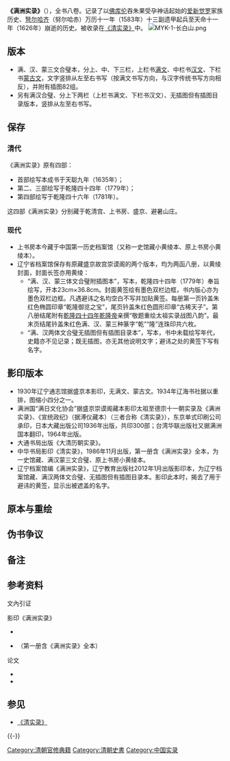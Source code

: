 {{Contains Manchu text}}
'''《满洲实录》'''（{{lang-mnc|ᠮᠠᠨᠵᡠ ᡳ<br />ᠶᠠᡵᡤᡳᠶᠠᠨ<br />ᡴᠣᡠᠯᡳ|v=manju i yargiyan kooli|a=manju-i yargiyan kouli|p=manzhu i yargiyan kooli}}），全书八卷。记录了以[[佛库伦|佛库伦]]吞朱果受孕神话起始的[[爱新觉罗|爱新觉罗]]家族历史、[[弩尔哈齐|弩尔哈齐]]（努尔哈赤）万历十一年（1583年）十三副遗甲起兵至天命十一年（1626年）崩逝的历史{{RefTag|name=Ref1|{{harvnb|遼寧省檔案館 編|2012}}出版说明}}{{RefTag|name=Ref2|{{harvnb|中華書局影印|1986}}影印说明}}。被收录在[[清实录|《清实录》]]中{{RefTag|name=Ref3|{{harvnb|中華書局影印|1986}}}}。
[[File:MYK-1-长白山.png|thumb]]

==版本==
*满、汉、蒙三文合璧本，分上、中、下三栏，上栏书[[满文|满文]]、中栏书[[汉字|汉文]]、下栏书[[传统蒙古文|蒙古文]]，文字竖排从左至右书写（按满文书写方向，与汉字传统书写方向相反），并附有插图82组{{noteTag|name=noteA|亦有说83幅{{RefTag|name=Ref5|{{harvnb|杨勇军}}}}}}{{RefTag|name=Ref1}}{{RefTag|name=Ref2}}。
*另有满汉合璧、分上下两栏（上栏书满文、下栏书汉文）、无插图但有插图目录版本{{noteTag|name=noteB|原藏盛京故宫崇谟阁，现藏于辽宁省档案馆{{RefTag|name=Ref6|{{harvnb|程大鲲}}}}，2012年1月辽宁教育出版社影印出版的满汉合璧《满洲实录》{{RefTag|name=Ref4|{{harvnb|遼寧省檔案館 編|2012}}}}即此版本，见后文。}}，竖排从左至右书写{{RefTag|name=Ref1}}。

== 保存 ==
===清代===
《满洲实录》原有四部：
*首部绘写本成书于天聪九年（1635年）；
*第二、三部绘写于乾隆四十四年（1779年）；
*第四部绘写于乾隆四十六年（1781年）。
这四部《满洲实录》分别藏于乾清宫、上书房、盛京、避暑山庄{{RefTag|name=Ref2}}。

===现代===
*上书房本今藏于中国第一历史档案馆（又称一史馆藏小黄绫本、原上书房小黄绫本）{{RefTag|name=Ref2}}。
*辽宁省档案馆保存有原藏盛京故宫崇谟阁的两个版本，均为两函八册，以黄绫封面，封面长签亦用黄绫：
**“满、汉、蒙三体文合璧附插图本”，写本，乾隆四十四年（1779年）奉旨绘写，开本23cm×36.8cm。封面黄签绘有墨色双栏边框，书内版心亦为墨色双栏边框。凡遇避讳之名{{NoteTag|name=避讳之名|[[努尔哈赤|努尔哈赤]]、[[皇太极|皇太极]]及被追封为[[清肇祖|肇祖]]、[[清兴祖|兴祖]]、[[清景祖|景祖]]、[[清显祖|显祖]]的[[孟特穆|孟特穆]]、[[福满|福满]]、[[觉昌安|觉昌安]]、[[塔克世|塔克世]]。}}均空白不写并加贴黄签。每册第一页钤盖朱红色椭圆印章“乾隆御览之宝”，尾页钤盖朱红色圆形印章“古稀天子”。第八册结尾附有[[1779年|乾隆四十四年]][[乾隆帝|乾隆帝]]亲撰“敬题重绘太祖实录战图八韵”。最末页结尾钤盖朱红色满、汉、蒙三种篆字“乾”“隆”连珠印共六枚{{NoteTag|name=连珠印|其中“乾”为圆形印章，“隆”为正方形印章，寓意天圆地方。}}。
**“满、汉两体文合璧无插图但有插图目录本”，写本，书中未载绘写年代，史籍亦不见记录；既无插图，亦无其他说明文字；避讳之处的黄签下写有名字{{RefTag|name=Ref1}}{{RefTag|name=Ref6}}。

==影印版本==
*1930年辽宁通志馆据盛京本影印，无满文、蒙古文。1934年辽海书社据以重排，图缩小四分之一{{RefTag|name=Ref2}}。
*满洲国“满日文化协会”据盛京崇谟阁藏本影印太祖至德宗十一朝实录及《满洲实录》、《宣统政纪》（据溥仪藏本）（三者合称《清实录》），东京单式印刷公司承印，日本大藏出版公司1936年出版，共印300部；台湾华联出版社又据满洲国本翻印，1964年出版{{RefTag|name=Ref2}}。
*大通书局出版《大清历朝实录》{{RefTag|name=Ref2}}。
*中华书局影印《清实录》{{RefTag|name=Ref3}}，1986年11月出版，第一册含《满洲实录》全本，为一史馆藏、满汉蒙三文合璧、原上书房小黄绫本{{RefTag|name=Ref2}}。
*辽宁档案馆编《满洲实录》，辽宁教育出版社2012年1月出版影印本，为辽宁档案馆藏、满汉两体文合璧、无插图但有插图目录本。影印此本时，揭去了用于避讳的黄签，显示出被遮盖的名字{{RefTag|name=Ref4}}。

==原本与重绘==
==伪书争议==
==备注==
{{noteFoot}}

==参考资料==
;文內引证
{{RefFoot}}
;影印《满洲实录》
*{{Cite book|last=遼寧省檔案館 編|title=《滿洲實錄》|publisher=遼寧教育出版社|year= 2012|isbn=9787538294255|url=|ref=harv}}
*{{Cite book|last=[[中華書局|中華書局]]影印|title=《清實錄》|publisher=中華書局|origyear=1986|year= 1986|unified=11018·13551|chapter=第一册|url=|ref=harv|}}（第一册含《满洲实录》全本）
;论文
*{{Cite conference|last=程大鲲|title=辽宁省档案馆藏《满洲实录》探析|booktitle=《中国民族古文字研究会第七次学术研讨会论文集》||conference=中国民族古文字研究会第七次学术研讨会|date= 2004年| location = 北京|isbn=|url= |ref=harv|id={{CNKI|MGWZ200412001020|CPFD}}}}
*{{Cite journal|last=杨勇军|title=《满洲实录》成书考|journal=《清史研究》 |date=2012|issue=2|ISSN=1002-8587|url= |ref=harv|id={{CNKI|QSYJ201202014|CJFD}}. {{NSSD|42081833}}}}

== 参见 ==
{{Wikisourceshas|清實錄|滿洲實錄}}
{{Portal box|中国|历史|书籍}}
* [[清实录|《清实录》]]

{{-}}
{{清朝君主}}
{{清朝欽定及奉敕編撰典籍}}

[[Category:清朝官修典籍|Category:清朝官修典籍]]
[[Category:清朝史書|Category:清朝史書]]
[[Category:中国实录|Category:中国实录]]